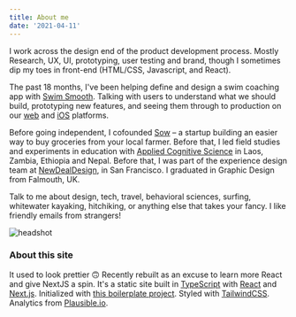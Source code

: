 ```yaml
---
title: About me
date: '2021-04-11'
---
```


I work across the design end of the product development process. Mostly Research, UX, UI, prototyping, user testing and brand, though I sometimes dip my toes in front-end (HTML/CSS, Javascript, and React).

The past 18 months, I've been helping define and design a swim coaching app with [Swim Smooth](https://swimsmooth.com). Talking with users to understand what we should build, prototyping new features, and seeing them through to production on our [web](https://swimsmooth.com) and [iOS](https://apps.apple.com/gb/app/swim-smooth/id1516271521) platforms.

Before going independent, I cofounded [Sow](/sow) – a startup building an easier way to buy groceries from your local farmer. Before that, I led field studies and experiments in education with [Applied Cognitive Science](https://appliedcognitivescience.com) in Laos, Zambia, Ethiopia and Nepal. Before that, I was part of the experience design team at [NewDealDesign](https://newdealdesign.com), in San Francisco. I graduated in Graphic Design from Falmouth, UK.

Talk to me about design, tech, travel, behavioral sciences, surfing, whitewater kayaking, hitchiking, or anything else that takes your fancy. I like friendly emails from strangers!

<Image src="/assets/headshot.jpg" alt="headshot" width={320} height={320} />

### About this site

It used to look prettier 🙃 Recently rebuilt as an excuse to learn more React and give NextJS a spin. It's a static site built in [TypeScript](https://www.typescriptlang.org) with [React](https://reactjs.org) and [Next.js](https://nextjs.org). Initialized with [this boilerplate project](https://creativedesignsguru.com/demo/Nextjs-Boilerplate/). Styled with [TailwindCSS](https://tailwindcss.com). Analytics from [Plausible.io](https://plausible.io/samstephenson.com).
